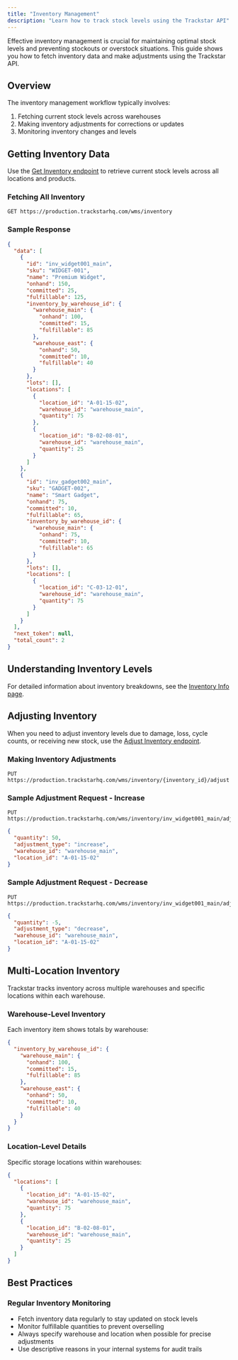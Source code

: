 ```yaml
---
title: "Inventory Management"
description: "Learn how to track stock levels using the Trackstar API"
---
```


Effective inventory management is crucial for maintaining optimal stock levels and preventing stockouts or overstock situations. This guide shows you how to fetch inventory data and make adjustments using the Trackstar API.

## Overview

The inventory management workflow typically involves:
1. Fetching current stock levels across warehouses
2. Making inventory adjustments for corrections or updates
3. Monitoring inventory changes and levels

## Getting Inventory Data

Use the [Get Inventory endpoint](/api-reference/wms-api/inventory/get) to retrieve current stock levels across all locations and products.

### Fetching All Inventory

```
GET https://production.trackstarhq.com/wms/inventory
```

### Sample Response

```json
{
  "data": [
    {
      "id": "inv_widget001_main",
      "sku": "WIDGET-001",
      "name": "Premium Widget",
      "onhand": 150,
      "committed": 25,
      "fulfillable": 125,
      "inventory_by_warehouse_id": {
        "warehouse_main": {
          "onhand": 100,
          "committed": 15,
          "fulfillable": 85
        },
        "warehouse_east": {
          "onhand": 50,
          "committed": 10,
          "fulfillable": 40
        }
      },
      "lots": [],
      "locations": [
        {
          "location_id": "A-01-15-02",
          "warehouse_id": "warehouse_main",
          "quantity": 75
        },
        {
          "location_id": "B-02-08-01",
          "warehouse_id": "warehouse_main",
          "quantity": 25
        }
      ]
    },
    {
      "id": "inv_gadget002_main",
      "sku": "GADGET-002",
      "name": "Smart Gadget",
      "onhand": 75,
      "committed": 10,
      "fulfillable": 65,
      "inventory_by_warehouse_id": {
        "warehouse_main": {
          "onhand": 75,
          "committed": 10,
          "fulfillable": 65
        }
      },
      "lots": [],
      "locations": [
        {
          "location_id": "C-03-12-01",
          "warehouse_id": "warehouse_main",
          "quantity": 75
        }
      ]
    }
  ],
  "next_token": null,
  "total_count": 2
}
```

## Understanding Inventory Levels

For detailed information about inventory breakdowns, see the [Inventory Info page](/api-reference/wms-api/inventory/info).

## Adjusting Inventory

When you need to adjust inventory levels due to damage, loss, cycle counts, or receiving new stock, use the [Adjust Inventory endpoint](/api-reference/wms-api/inventory/adjust).

### Making Inventory Adjustments

```
PUT https://production.trackstarhq.com/wms/inventory/{inventory_id}/adjust
```

### Sample Adjustment Request - Increase

```
PUT https://production.trackstarhq.com/wms/inventory/inv_widget001_main/adjust
```

```json
{
  "quantity": 50,
  "adjustment_type": "increase",
  "warehouse_id": "warehouse_main",
  "location_id": "A-01-15-02"
}
```

### Sample Adjustment Request - Decrease

```
PUT https://production.trackstarhq.com/wms/inventory/inv_widget001_main/adjust
```

```json
{
  "quantity": -5,
  "adjustment_type": "decrease",
  "warehouse_id": "warehouse_main",
  "location_id": "A-01-15-02"
}
```


## Multi-Location Inventory

Trackstar tracks inventory across multiple warehouses and specific locations within each warehouse.

### Warehouse-Level Inventory

Each inventory item shows totals by warehouse:

```json
{
  "inventory_by_warehouse_id": {
    "warehouse_main": {
      "onhand": 100,
      "committed": 15,
      "fulfillable": 85
    },
    "warehouse_east": {
      "onhand": 50,
      "committed": 10,
      "fulfillable": 40
    }
  }
}
```

### Location-Level Details

Specific storage locations within warehouses:

```json
{
  "locations": [
    {
      "location_id": "A-01-15-02",
      "warehouse_id": "warehouse_main",
      "quantity": 75
    },
    {
      "location_id": "B-02-08-01",
      "warehouse_id": "warehouse_main",
      "quantity": 25
    }
  ]
}
```

## Best Practices

### Regular Inventory Monitoring
- Fetch inventory data regularly to stay updated on stock levels
- Monitor fulfillable quantities to prevent overselling
- Always specify warehouse and location when possible for precise adjustments
- Use descriptive reasons in your internal systems for audit trails

